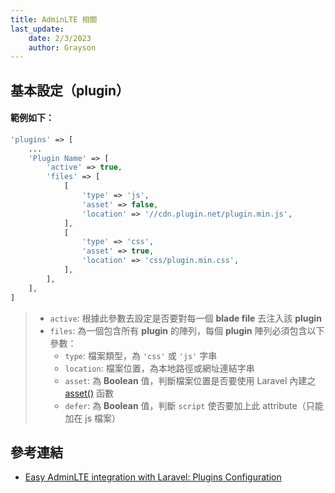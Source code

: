 ```yaml
---
title: AdminLTE 相關
last_update:
    date: 2/3/2023
    author: Grayson
---
```



## 基本設定（plugin）

#### 範例如下：

```php
'plugins' => [
    ...
    'Plugin Name' => [
        'active' => true,
        'files' => [
            [
                'type' => 'js',
                'asset' => false,
                'location' => '//cdn.plugin.net/plugin.min.js',
            ],
            [
                'type' => 'css',
                'asset' => true,
                'location' => 'css/plugin.min.css',
            ],
        ],
    ],
]
```

> * `active`: 根據此參數去設定是否要對每一個 **blade file** 去注入該 **plugin**
> * `files`: 為一個包含所有 **plugin** 的陣列，每個 **plugin** 陣列必須包含以下參數：
>   * `type`: 檔案類型，為 `'css'` 或 `'js'` 字串
>   * `location`: 檔案位置，為本地路徑或網址連結字串
>   * `asset`: 為 **Boolean** 值，判斷檔案位置是否要使用 Laravel 內建之 [asset()](https://laravel.com/docs/helpers#method-asset) 函數
>   * `defer`: 為 **Boolean** 值，判斷 `script` 使否要加上此 attribute（只能加在 js 檔案）

## 參考連結
* [Easy AdminLTE integration with Laravel: Plugins Configuration](https://github.com/jeroennoten/Laravel-AdminLTE/wiki/Plugins-Configuration)

<UseGiscus></UseGiscus>

